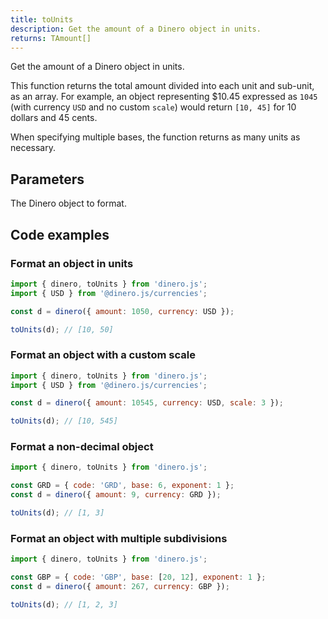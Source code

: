 ```yaml
---
title: toUnits
description: Get the amount of a Dinero object in units.
returns: TAmount[]
---
```


Get the amount of a Dinero object in units.

This function returns the total amount divided into each unit and sub-unit, as an array. For example, an object representing $10.45 expressed as `1045` (with currency `USD` and no custom `scale`) would return `[10, 45]` for 10 dollars and 45 cents.

When specifying multiple bases, the function returns as many units as necessary.

## Parameters

<Parameters>

<Parameter name="dineroObject" type="Dinero<TAmount>" required={true}>

The Dinero object to format.

</Parameter>

</Parameters>

## Code examples

### Format an object in units

```js
import { dinero, toUnits } from 'dinero.js';
import { USD } from '@dinero.js/currencies';

const d = dinero({ amount: 1050, currency: USD });

toUnits(d); // [10, 50]
```

### Format an object with a custom scale

```js
import { dinero, toUnits } from 'dinero.js';
import { USD } from '@dinero.js/currencies';

const d = dinero({ amount: 10545, currency: USD, scale: 3 });

toUnits(d); // [10, 545]
```

### Format a non-decimal object

```js
import { dinero, toUnits } from 'dinero.js';

const GRD = { code: 'GRD', base: 6, exponent: 1 };
const d = dinero({ amount: 9, currency: GRD });

toUnits(d); // [1, 3]
```

### Format an object with multiple subdivisions

```js
import { dinero, toUnits } from 'dinero.js';

const GBP = { code: 'GBP', base: [20, 12], exponent: 1 };
const d = dinero({ amount: 267, currency: GBP });

toUnits(d); // [1, 2, 3]
```
